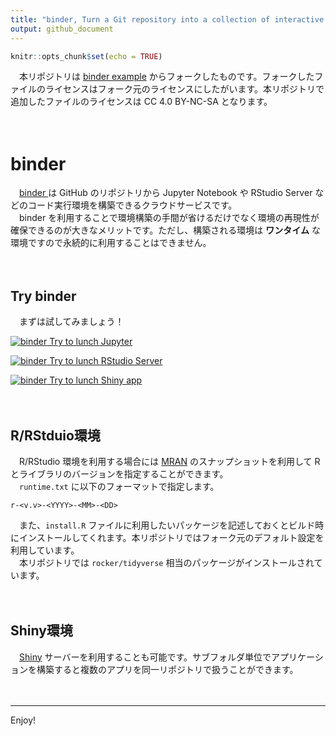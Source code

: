 ```yaml
---
title: "binder, Turn a Git repository into a collection of interactive notebooks"
output: github_document
---
```


```r
knitr::opts_chunk$set(echo = TRUE)
```

　本リポジトリは [binder example](https://github.com/binder-examples/r) からフォークしたものです。フォークしたファイルのライセンスはフォーク元のライセンスにしたがいます。本リポジトリで追加したファイルのライセンスは CC 4.0  BY-NC-SA となります。  

　  

# binder
　[binder <i class="fa fa-external-link"></i>](https://mybinder.org/){target="_blank" title=""} は GitHub のリポジトリから Jupyter Notebook や RStudio Server などのコード実行環境を構築できるクラウドサービスです。  
　binder を利用することで環境構築の手間が省けるだけでなく環境の再現性が確保できるのが大きなメリットです。ただし、構築される環境は **ワンタイム** な環境ですので永続的に利用することはできません。  

　  

## Try binder
　まずは試してみましょう！

[![binder](https://mybinder.org/badge_logo.svg) Try to lunch Jupyter](https://mybinder.org/v2/gh/k-metrics/binder/master?filepath=index.ipynb)

[![binder](https://mybinder.org/badge_logo.svg) Try to lunch RStudio Server](https://mybinder.org/v2/gh/k-metrics/binder/master?urlpath=rstudio)

[![binder](https://mybinder.org/badge_logo.svg) Try to lunch Shiny app](https://mybinder.org/v2/gh/k-metrics/binder/master?urlpath=shiny/bus-dashboard/)

　  

## R/RStduio環境
　R/RStudio 環境を利用する場合には [MRAN](https://mran.microsoft.com/documents/rro/reproducibility) のスナップショットを利用して R とライブラリのバージョンを指定することができます。  
　`runtime.txt` に以下のフォーマットで指定します。  

```
r-<v.v>-<YYYY>-<MM>-<DD>
```

　また、`install.R` ファイルに利用したいパッケージを記述しておくとビルド時にインストールしてくれます。本リポジトリではフォーク元のデフォルト設定を利用しています。  
　本リポジトリでは `rocker/tidyverse` 相当のパッケージがインストールされています。  

　  

## Shiny環境
　[Shiny](https://shiny.rstudio.com/) サーバーを利用することも可能です。サブフォルダ単位でアプリケーションを構築すると複数のアプリを同一リポジトリで扱うことができます。  

　  

---

Enjoy!
